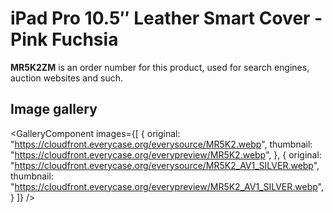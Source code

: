 
# iPad Pro 10.5″ Leather Smart Cover - Pink Fuchsia

<Callout type='info' emoji='👉🏻'>**MR5K2ZM** is an order number for this product, used for search engines, auction websites and such.</Callout>

## Image gallery

<GalleryComponent
    images={[
      {
        original: "https://cloudfront.everycase.org/everysource/MR5K2.webp",
        thumbnail: "https://cloudfront.everycase.org/everypreview/MR5K2.webp",
      },
      {
        original: "https://cloudfront.everycase.org/everysource/MR5K2_AV1_SILVER.webp",
        thumbnail: "https://cloudfront.everycase.org/everypreview/MR5K2_AV1_SILVER.webp",
      }
    ]}
  />
